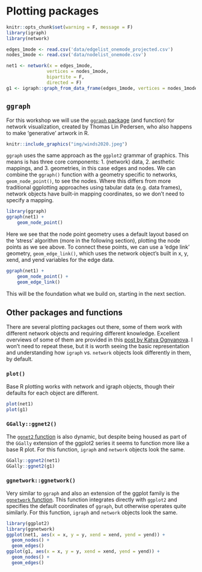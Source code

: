 # Plotting packages

```r
knitr::opts_chunk$set(warning = F, message = F)
library(igraph)
library(network)
```


```r
edges_1mode <- read.csv('data/edgelist_onemode_projected.csv')
nodes_1mode <- read.csv('data/nodelist_onemode.csv')

net1 <- network(x = edges_1mode, 
               vertices = nodes_1mode,
               bipartite = F,  
               directed = F)
g1 <- igraph::graph_from_data_frame(edges_1mode, vertices = nodes_1mode, directed = F)
```

## `ggraph`  

For this workshop we will use the [`ggraph` package](https://cran.r-project.org/web/packages/ggraph/ggraph.pdf) (and function) for network visualization, created by Thomas Lin Pedersen, who also happens to make 'generative' artwork in R. 

```r
knitr::include_graphics("img/winds2020.jpeg")
```

`ggraph` uses the same approach as the `ggplot2` grammar of graphics. This means is has three core components: 1. (network) data, 2. aesthetic mappings, and 3. geometries, in this case edges and nodes. We can combine the `ggraph()` function with a geometry specific to networks, `geom_node_point()`, to see the nodes. Where this differs from more traditional ggplotting approaches using tabular data (e.g. data frames), network objects have built-in mapping coordinates, so we don't need to specify a mapping.

```r
library(ggraph)
ggraph(net1) +
    geom_node_point()
```

Here we see that the node point geometry uses a default layout based on the 'stress' algorithm (more in the following section), plotting the node points as we see above. To connect these points, we can use a 'edge link' geometry, `geom_edge_link()`, which uses the network object's built in x, y, xend, and yend variables for the edge data. 

```r
ggraph(net1) +
    geom_node_point() +
    geom_edge_link()
```

This will be the foundation what we build on, starting in the next section. 

## Other packages and functions  

There are several plotting packages out there, some of them work with different network objects and requiring different knowledge. Excellent overviews of some of them are provided in this [post by Katya Ognyanova](https://kateto.net/network-visualization). I won't need to repeat these, but it is worth seeing the basic representation and understanding how `igraph` vs. `network` objects look differently in them, by default. 

### `plot()`

Base R plotting works with network and igraph objects, though their defaults for each object are different. 

```r
plot(net1)
plot(g1)
```

### `GGally::ggnet2()`

The [`ggnet2` function](https://briatte.github.io/ggnet/) is also dynamic, but despite being housed as part of the `GGally` extension of the ggplot2 series it seems to function more like a base R plot. For this function, `igraph` and `network` objects look the same. 

```r
GGally::ggnet2(net1)
GGally::ggnet2(g1)
```

### `ggnetwork::ggnetwork()`

Very similar to `ggraph` and also an extension of the ggplot family is the [`ggnetwork` function](https://cran.r-project.org/web/packages/ggnetwork/vignettes/ggnetwork.html). This function integrates directly with `ggplot2` and specifies the default coordinates of `ggraph`, but otherwise operates quite similarly. For this function, `igraph` and `network` objects look the same.  


```r
library(ggplot2)
library(ggnetwork)
ggplot(net1, aes(x = x, y = y, xend = xend, yend = yend)) +
  geom_nodes() +
  geom_edges()
ggplot(g1, aes(x = x, y = y, xend = xend, yend = yend)) +
  geom_nodes() +
  geom_edges()
```

